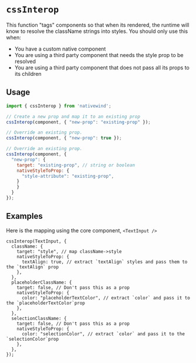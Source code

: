 # `cssInterop`

This function "tags" components so that when its rendered, the runtime will know to resolve the className strings into styles. You should only use this when:

- You have a custom native component
- You are using a third party component that needs the style prop to be resolved
- You are using a third party component that does not pass all its props to its children

## Usage

```jsx
import { cssInterop } from 'nativewind';

// Create a new prop and map it to an existing prop
cssInterop(component, { "new-prop": "existing-prop" });

// Override an existing prop.
cssInterop(component, { "new-prop": true });

// Override an existing prop.
cssInterop(component, {
  "new-prop": {
    target: "existing-prop", // string or boolean
    nativeStyleToProp: {
      "style-attribute": "existing-prop",
    }
    }
  }
});
```

## Examples

Here is the mapping using the core component, `<TextInput />`

```tsx
cssInterop(TextInput, {
  className: {
    target: "style", // map className->style
    nativeStyleToProp: {
      textAlign: true, // extract `textAlign` styles and pass them to the `textAlign` prop
    },
  },
  placeholderClassName: {
    target: false, // Don't pass this as a prop
    nativeStyleToProp: {
      color: "placeholderTextColor", // extract `color` and pass it to the `placeholderTextColor`prop
    },
  },
  selectionClassName: {
    target: false, // Don't pass this as a prop
    nativeStyleToProp: {
      color: "selectionColor", // extract `color` and pass it to the `selectionColor`prop
    },
  },
});
```

